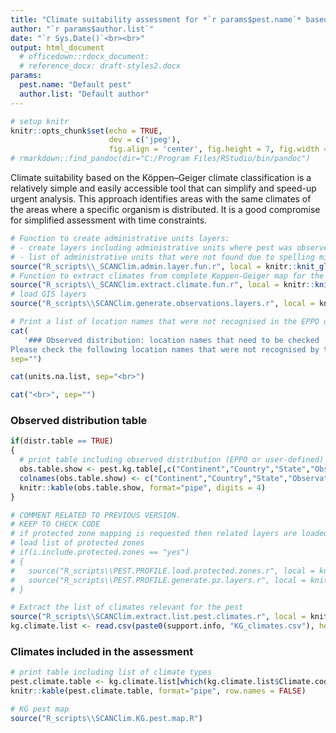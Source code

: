 ```yaml
---
title: "Climate suitability assessment for *`r params$pest.name`* based on the Köppen–Geiger climate classification"
author: "`r params$author.list`"
date: "`r Sys.Date()`<br><br>"
output: html_document
  # officedown::rdocx_document:
  # reference_docx: draft-styles2.docx
params:
  pest.name: "Default pest"
  author.list: "Default author"
---
```


```r
# setup knitr
knitr::opts_chunk$set(echo = TRUE,
                      dev = c('jpeg'),
                      fig.align = 'center', fig.height = 7, fig.width = 10)
# rmarkdown::find_pandoc(dir="C:/Program Files/RStudio/bin/pandoc")
```
Climate suitability based on the Köppen–Geiger climate classification is a relatively simple and easily accessible tool that can simplify and speed-up urgent analysis. This approach identifies areas with the same climates of the areas where a specific organism is distributed. It is a good compromise for simplified assessment with time constraints.<br>

```r
# Function to create administrative units layers: 
# - create layers including administrative units where pest was observed
# - list of administrative units that were not found due to spelling mistakes, different naming conventions, different enconding, etc...
source("R_scripts\\_SCANClim.admin.layer.fun.r", local = knitr::knit_global())
# Function to extract climates from complete Koppen-Geiger map for the administrative units or points where pest was observed
source("R_scripts\\_SCANClim.extract.climate.fun.r", local = knitr::knit_global())
# load GIS layers
source("R_scripts\\SCANClim.generate.observations.layers.r", local = knitr::knit_global())
```

```r
# Print a list of location names that were not recognised in the EPPO or in the FAO GAUL list of locations
cat(
   '### Observed distribution: location names that need to be checked
Please check the following location names that were not recognised by the system:<br>', 
sep="")

cat(units.na.list, sep="<br>")

cat("<br>", sep="")
```

### Observed distribution table<br>

```r
if(distr.table == TRUE)
{
  # print table including observed distribution (EPPO or user-defined)
  obs.table.show <- pest.kg.table[,c("Continent","Country","State","Observation", "admin.source", "lat", "long")]
  colnames(obs.table.show) <- c("Continent","Country","State","Observation", "Admin source", "Lat", "Long")
  knitr::kable(obs.table.show, format="pipe", digits = 4)
}

# COMMENT RELATED TO PREVIOUS VERSION. 
# KEEP TO CHECK CODE
# if protected zone mapping is requested then related layers are loaded
# load list of protected zones
# if(i.include.protected.zones == "yes")
# {
#   source("R_scripts\\PEST.PROFILE.load.protected.zones.r", local = knitr::knit_global())
#   source("R_scripts\\PEST.PROFILE.generate.pz.layers.r", local = knitr::knit_global())
# }

# Extract the list of climates relevant for the pest
source("R_scripts\\SCANClim.extract.list.pest.climates.r", local = knitr::knit_global())
kg.climate.list <- read.csv(paste0(support.info, "KG_climates.csv"), header = TRUE, stringsAsFactors = FALSE, fileEncoding="UTF-8-BOM")

```

<!---BLOCK_LANDSCAPE_START--->
### Climates included in the assessment<br>

```r
# print table including list of climate types
pest.climate.table <- kg.climate.list[which(kg.climate.list$Climate.code %in% pest.climates.list),]
knitr::kable(pest.climate.table, format="pipe", row.names = FALSE)

```
 <!---BLOCK_LANDSCAPE_STOP--->

<!---BLOCK_LANDSCAPE_START--->
```r
# KG pest map
source("R_scripts\\SCANClim.KG.pest.map.R")
```
 <!---BLOCK_LANDSCAPE_STOP--->



